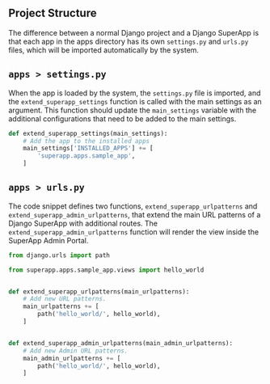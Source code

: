 
## Project Structure

<FileTree>
    <FileTree.Folder name="superapp" defaultOpen>
        <FileTree.File name="settings.py" />
        <FileTree.File name="urls.py" />
        <FileTree.File name="wsgi.py" />
        <FileTree.Folder name="apps" defaultOpen>
            <FileTree.Folder name="sample_app" defaultOpen>
                <FileTree.Folder name="migrations" defaultOpen>
                    <FileTree.File name="0001_initial.py" />
                </FileTree.Folder>
                <FileTree.File name="settings.py" />
                <FileTree.File name="urls.py" />
            </FileTree.Folder>
        </FileTree.Folder>
    </FileTree.Folder>
    <FileTree.File name="manage.py" />
</FileTree>


The difference between a normal Django project and a Django SuperApp is that each app in the apps directory has its own `settings.py` and `urls.py` files, which will be imported automatically by the system.

## `apps > settings.py`
When the app is loaded by the system, the `settings.py` file is imported, and the `extend_superapp_settings` function is called with the main settings as an argument. This function should update the `main_settings` variable with the additional configurations that need to be added to the main settings.

```py filename=apps/sample_app/settings.py"
def extend_superapp_settings(main_settings):
    # Add the app to the installed apps
    main_settings['INSTALLED_APPS'] += [
        'superapp.apps.sample_app',
    ]
```

## `apps > urls.py`
The code snippet defines two functions, `extend_superapp_urlpatterns` and `extend_superapp_admin_urlpatterns`, that extend the main URL patterns of a Django SuperApp with additional routes. The `extend_superapp_admin_urlpatterns` function will render the view inside the SuperApp Admin Portal.

```py filename=apps/sample_app/settings.py"
from django.urls import path

from superapp.apps.sample_app.views import hello_world


def extend_superapp_urlpatterns(main_urlpatterns):
    # Add new URL patterns.
    main_urlpatterns += [
        path('hello_world/', hello_world),
    ]


def extend_superapp_admin_urlpatterns(main_admin_urlpatterns):
    # Add new Admin URL patterns.
    main_admin_urlpatterns += [
        path('hello_world/', hello_world),
    ]
```